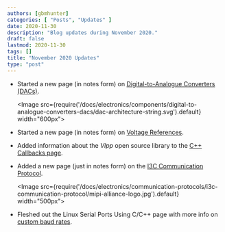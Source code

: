 ```yaml
---
authors: [gbmhunter]
categories: [ "Posts", "Updates" ]
date: 2020-11-30
description: "Blog updates during November 2020."
draft: false
lastmod: 2020-11-30
tags: []
title: "November 2020 Updates"
type: "post"
---
```


* Started a new page (in notes form) on [Digital-to-Analogue Converters (DACs)](/electronics/components/digital-to-analogue-converters-dacs).

    <Image src={require('/docs/electronics/components/digital-to-analogue-converters-dacs/dac-architecture-string.svg').default} width="600px"></Image>

* Started a new page (in notes form) on [Voltage References](/electronics/components/power-regulators/voltage-references).

* Added information about the _Vlpp_ open source library to the [C++ Callbacks page](/programming/languages/c-plus-plus/callbacks).

* Added a new page (just in notes form) on the [I3C Communication Protocol](/electronics/communication-protocols/i3c-communication-protocol).

    <Image src={require('/docs/electronics/communication-protocols/i3c-communication-protocol/mipi-alliance-logo.jpg').default} width="500px"></Image>

* Fleshed out the Linux Serial Ports Using C/C++ page with more info on [custom baud rates](/programming/operating-systems/linux/linux-serial-ports-using-c-cpp#baud-rate).